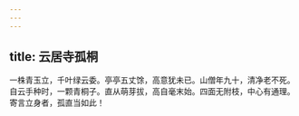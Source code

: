 ```yaml
---
---
---
```

title: 云居寺孤桐
---



一株青玉立，千叶绿云委。亭亭五丈馀，高意犹未已。山僧年九十，清净老不死。自云手种时，一颗青桐子。直从萌芽拔，高自毫末始。四面无附枝，中心有通理。寄言立身者，孤直当如此！